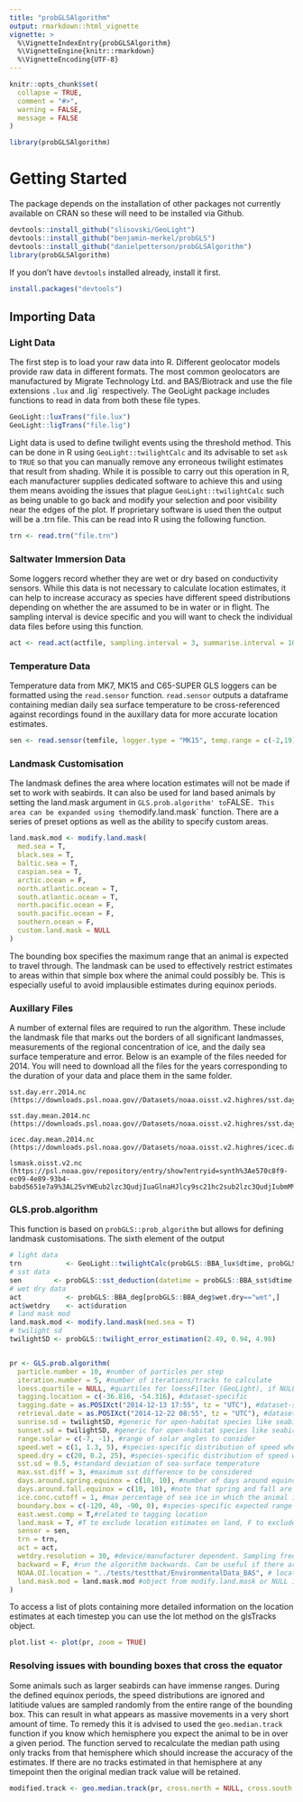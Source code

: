 ```yaml
---
title: "probGLSAlgorithm"
output: rmarkdown::html_vignette
vignette: >
  %\VignetteIndexEntry{probGLSAlgorithm}
  %\VignetteEngine{knitr::rmarkdown}
  %\VignetteEncoding{UTF-8}
---
```


```r
knitr::opts_chunk$set(
  collapse = TRUE,
  comment = "#>",
  warning = FALSE, 
  message = FALSE
)
```

```r
library(probGLSAlgorithm)
```


# Getting Started

The package depends on the installation of other packages not currently available on CRAN so these will need to be installed via Github.

```r
devtools::install_github("slisovski/GeoLight")
devtools::install_github("benjamin-merkel/probGLS")
devtools::install_github("danielpetterson/probGLSAlgorithm")
library(probGLSAlgorithm)
```

If you don't have `devtools` installed already, install it first.

```r
install.packages("devtools")
```

## Importing Data

### Light Data

The first step is to load your raw data into R. Different geolocator models provide raw data in different formats. The most common geolocators are manufactured by Migrate Technology Ltd. and BAS/Biotrack and use the file extensions `.lux` and .lig` respectively. The GeoLight package includes functions to read in data from both these file types.

```r
GeoLight::luxTrans("file.lux")
GeoLight::ligTrans("file.lig")
```

Light data is used to define twilight events using the threshold method. This can be done in R using `GeoLight::twilightCalc` and its advisable to set `ask` to `TRUE` so that you can manually remove any erroneous twilight estimates that result from shading. While it is possible to carry out this operation in R, each manufacturer supplies dedicated software to achieve this and using them means avoiding the issues that plague `GeoLight::twilightCalc` such as being unable to go back and modify your selection and poor visibility near the edges of the plot. If proprietary software is used then the output will be a .trn file. This can be read into R using the following function.

```r
trn <- read.trn("file.trn")
```

### Saltwater Immersion Data

Some loggers record whether they are wet or dry based on conductivity sensors. While this data is not necessary to calculate location estimates, it can help to increase accuracy as species have different speed distributions depending on whether the are assumed to be in water or in flight. The sampling interval is device specific and you will want to check the individual data files before using this function.

```r
act <- read.act(actfile, sampling.interval = 3, summarise.interval = 10)
```


### Temperature Data

Temperature data from MK7, MK15 and C65-SUPER GLS loggers can be formatted using the `read.sensor` function. `read.sensor` outputs a dataframe containing median daily sea surface temperature to be cross-referenced against recordings found in the auxillary data for more accurate location estimates.

```r
sen <- read.sensor(temfile, logger.type = "MK15", temp.range = c(-2,19))
```

### Landmask Customisation

The landmask defines the area where location estimates will not be made if set to work with seabirds. It can also be used for land based animals by setting the land.mask argument in `GLS.prob.algorithm' to `FALSE`. This area can be expanded using the `modify.land.mask` function. There are a series of preset options as well as the ability to specify custom areas.

```r
land.mask.mod <- modify.land.mask(
  med.sea = T,
  black.sea = T,
  baltic.sea = T,
  caspian.sea = T,
  arctic.ocean = F,
  north.atlantic.ocean = T,
  south.atlantic.ocean = T,
  north.pacific.ocean = F,
  south.pacific.ocean = F,
  southern.ocean = F,
  custom.land.mask = NULL
)
```

The bounding box specifies the maximum range that an animal is expected to travel through. The landmask can be used to effectively restrict estimates to areas within that simple box where the animal could possibly be. This is especially useful to avoid implausible estimates during equinox periods.

### Auxillary Files

A number of external files are required to run the algorithm. These include the landmask file that marks out the borders of all significant landmasses, measurements of the regional concentration of ice, and the daily sea surface temperature and error. Below is an example of the files needed for 2014. You will need to download all the files for the years corresponding to the duration of your data and place them in the same folder.

```
sst.day.err.2014.nc
(https://downloads.psl.noaa.gov//Datasets/noaa.oisst.v2.highres/sst.day.err.2014.nc)

sst.day.mean.2014.nc
(https://downloads.psl.noaa.gov//Datasets/noaa.oisst.v2.highres/sst.day.mean.2014.nc)

icec.day.mean.2014.nc
(https://downloads.psl.noaa.gov//Datasets/noaa.oisst.v2.highres/icec.day.mean.2014.nc)

lsmask.oisst.v2.nc
(https://psl.noaa.gov/repository/entry/show?entryid=synth%3Ae570c8f9-ec09-4e89-93b4-babd5651e7a9%3AL25vYWEub2lzc3QudjIuaGlnaHJlcy9sc21hc2sub2lzc3QudjIubmM%3D)
```


### GLS.prob.algorithm

This function is based on `probGLS::prob_algorithm` but allows for defining landmask customisations. The sixth element of the output 

```r
# light data
trn           <- GeoLight::twilightCalc(probGLS::BBA_lux$dtime, probGLS::BBA_lux$lig, ask = FALSE, LightThreshold = 2)
# sst data
sen        <- probGLS::sst_deduction(datetime = probGLS::BBA_sst$dtime, temp = probGLS::BBA_sst$temp, temp.range = c(-2,30))
# wet dry data
act           <- probGLS::BBA_deg[probGLS::BBA_deg$wet.dry=="wet",]
act$wetdry    <- act$duration
# land mask mod
land.mask.mod <- modify.land.mask(med.sea = T)
# twilight sd
twilightSD <- probGLS::twilight_error_estimation(2.49, 0.94, 4.98)


pr <- GLS.prob.algorithm(
  particle.number = 10, #number of particles per step
  iteration.number = 5, #number of iterations/tracks to calculate
  loess.quartile = NULL, #quartiles for loessFilter (GeoLight), if NULL loess filter is not used
  tagging.location = c(-36.816, -54.316), #dataset-specific
  tagging.date = as.POSIXct("2014-12-13 17:55", tz = "UTC"), #dataset-specific
  retrieval.date = as.POSIXct("2014-12-22 08:55", tz = "UTC"), #dataset-specific
  sunrise.sd = twilightSD, #generic for open-habitat species like seabirds
  sunset.sd = twilightSD, #generic for open-habitat species like seabirds
  range.solar = c(-7, -1), #range of solar angles to consider
  speed.wet = c(1, 1.3, 5), #species-specific distribution of speed when in water. Generally set to match the speed of the local current.
  speed.dry = c(20, 0.2, 25), #species-specific distribution of speed when not in water/flying. (optimal speed, sd, max speed)
  sst.sd = 0.5, #standard deviation of sea-surface temperature
  max.sst.diff = 3, #maximum sst difference to be considered
  days.around.spring.equinox = c(10, 10), #number of days around equinox to apply the correction outlined in the probGLS paper
  days.around.fall.equinox = c(10, 10), #note that spring and fall are relative to the northern hemisphere.
  ice.conc.cutoff = 1, #max percentage of sea ice in which the animal is believed to be
  boundary.box = c(-120, 40, -90, 0), #species-specific expected range of possible locations
  east.west.comp = T,#related to tagging location
  land.mask = T, #T to exclude location estimates on land, F to exclude estimates at sea, NULL to apply no land mask.
  sensor = sen,
  trn = trn,
  act = act,
  wetdry.resolution = 30, #device/manufacturer dependent. Sampling frequency of act file
  backward = F, #run the algorithm backwards. Can be useful if there are issues around equinox periods.
  NOAA.OI.location = "../tests/testthat/EnvironmentalData_BAS", # location of auxillary files
  land.mask.mod = land.mask.mod #object from modify.land.mask or NULL if no augmentation of landmask is required.
)
```

To access a list of plots containing more detailed information on the location estimates at each timestep you can use the lot method on the glsTracks object.

```r
plot.list <- plot(pr, zoom = TRUE)
```



### Resolving issues with bounding boxes that cross the equator

Some animals such as larger seabirds can have immense ranges. During the defined equinox periods, the speed distributions are ignored and latitiude values are sampled randomly from the entire range of the bounding box. This can result in what appears as massive movements in a very short amount of time. To remedy this it is advised to used the `geo.median.track` function if you know which hemisphere you expect the animal to be in over a given period. The function served to recalculate the median path using only tracks from that hemisphere which should increase the accuracy of the estimates. If there are no tracks estimated in that hemisphere at any timepoint then the original median track value will be retained.

```r
modified.track <- geo.median.track(pr, cross.north = NULL, cross.south = "2014-12-20")
```

